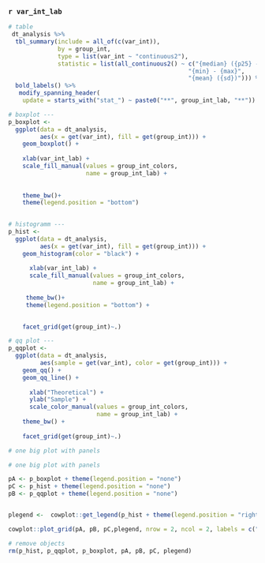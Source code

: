 ### `r var_int_lab`

```r
# table
 dt_analysis %>%
  tbl_summary(include = all_of(c(var_int)),
              by = group_int,
              type = list(var_int ~ "continuous2"),
              statistic = list(all_continuous2() ~ c("{median} ({p25} - {p75})", 
                                                   "{min} - {max}",
                                                   "{mean} ({sd})"))) %>% 
  bold_labels() %>% 
   modify_spanning_header(
    update = starts_with("stat_") ~ paste0("**", group_int_lab, "**")) 
```

```r
# boxplot ---
p_boxplot <- 
  ggplot(data = dt_analysis,
         aes(x = get(var_int), fill = get(group_int))) +
    geom_boxplot() +
    
    xlab(var_int_lab) +
    scale_fill_manual(values = group_int_colors,
                      name = group_int_lab) +
    
    
    theme_bw()+
    theme(legend.position = "bottom")

  
# histogramm ---
p_hist <-
  ggplot(data = dt_analysis,
         aes(x = get(var_int), fill = get(group_int))) +
    geom_histogram(color = "black") +
  
      xlab(var_int_lab) +
      scale_fill_manual(values = group_int_colors,
                        name = group_int_lab) +
   
     theme_bw()+
     theme(legend.position = "bottom") +
 

    facet_grid(get(group_int)~.)

# qq plot ---
p_qqplot <-
  ggplot(data = dt_analysis,
         aes(sample = get(var_int), color = get(group_int))) +
    geom_qq() +
    geom_qq_line() +
  
      xlab("Theoretical") +
      ylab("Sample") +
      scale_color_manual(values = group_int_colors,
                         name = group_int_lab) +
    theme_bw() +
  
    facet_grid(get(group_int)~.)

# one big plot with panels

# one big plot with panels

pA <- p_boxplot + theme(legend.position = "none")
pC <- p_hist + theme(legend.position = "none")
pB <- p_qqplot + theme(legend.position = "none")


plegend <-  cowplot::get_legend(p_hist + theme(legend.position = "right")) 

cowplot::plot_grid(pA, pB, pC,plegend, nrow = 2, ncol = 2, labels = c("A", "B", "C", NA))

```



```r
# remove objects
rm(p_hist, p_qqplot, p_boxplot, pA, pB, pC, plegend)
  
```